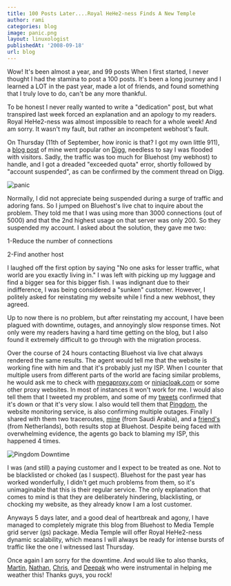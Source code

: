 ```yaml
---
title: 100 Posts Later....Royal HeHe2-ness Finds A New Temple
author: rami
categories: blog
image: panic.png
layout: linuxologist
publishedAt: '2008-09-18'
url: blog
---
```


Wow! It's been almost a year, and 99 posts
When I first started, I never thought I had the stamina to post a 100 posts. It's been a long journey and I learned a LOT in the past year, made a lot of friends, and found something that I truly love to do, can't be any more thankful.


To be honest I never really wanted to write a "dedication" post, but what transpired last week forced an explanation and an apology to my readers. Royal HeHe2-ness was almost impossible to reach for a whole week! And am sorry. It wasn't my fault, but rather an incompetent webhost's fault.

On Thursday (11th of September, how ironic is that? I got my own little 911), a [blog post](/2008/09/11/run-windows-apps-100-seamlessly-on-ubuntu) of mine went popular on [Digg](http://digg.com/linux_unix/Run_Windows_Apps_100_Seamlessly_on_Ubuntu), needless to say I was flooded with visitors. Sadly, the traffic was too much for Bluehost (my webhost) to handle, and I got a dreaded "exceeded quota" error, shortly followed by "account suspended", as can be confirmed by the comment thread on Digg.

![panic](/assets/images/content/blog/panic.png)

Normally, I did not appreciate being suspended during a surge of traffic and adoring fans. So I jumped on Bluehost's live chat to inquire about the problem. They told me that I was using more than 3000 connections (out of 5000) and that the 2nd highest usage on that server was only 200. So they suspended my account. I asked about the solution, they gave me two:

1-Reduce the number of connections 

2-Find another host

I laughed off the first option by saying "No one asks for lesser traffic, what world are you exactly living in." I was left with picking up my luggage and find a bigger sea for this bigger fish. I was indignant due to their indifference, I was being considered a "sunken" customer. However, I politely asked for reinstating my website while I find a new webhost, they agreed.

Up to now there is no problem, but after reinstating my account, I have been plagued with downtime, outages, and annoyingly slow response times. Not only were my readers having a hard time getting on the blog, but I also found it extremely difficult to go through with the migration process.

Over the course of 24 hours contacting Bluehost via live chat always rendered the same results. The agent would tell me that the website is working fine with him and that it's probably just my ISP. When I counter that multiple users from different parts of the world are facing similar problems, he would ask me to check with [megaproxy.com](http://megaproxy.com/) or [ninjacloak.com](http://www.ninjacloak.com) or some other proxy websites. In most of instances it won't work for me. I would also tell them that I tweeted my problem, and  some of my [tweets](http://twitter.com/sirclown82/statuses/920289699) confirmed that it's down or that it's very slow. I also would tell them that [Pingdom](http://www.pingdom.com), the website monitoring service, is also confirming multiple outages. Finally I shared with them two traceroutes, [mine](http://pastebin.com/m7bdc04a6) (from Saudi Arabia), and a [friend's](http://pastebin.com/m7ec74b3f) (from Netherlands), both results stop at Bluehost. Despite being  faced with overwhelming evidence, the agents go back to blaming my ISP, this happened 4 times.

![Pingdom Downtime](/assets/images/content/blog/pingdom-downtime.png)

I was (and still) a paying customer and I expect to be treated as one. Not to be blacklisted or choked (as I suspect). Bluehost for the past year has worked wonderfully, I didn't get much problems from them, so it's unimaginable that this is their regular service. The only explanation that comes to mind is that they are deliberately hindering, blacklisting, or chocking my website, as they already know I am a lost customer.

Anyways 5 days later, and a good deal of heartbreak and agony, I have managed to completely migrate this blog from Bluehost to Media Temple grid server (gs) package. Media Temple will offer Royal HeHe2-ness dynamic scalability, which means I will always be ready for intense bursts of traffic like the one I witnessed last Thursday.

Once again I am sorry for the downtime. And would like to also thanks, [Martin](http://www.matusiak.eu), [Nathan](http://twitter.com/notq), [Chris](http://chris.cotter.me/), and [Deepak](http://www.ditii.com) who were instrumental in helping me weather this! Thanks guys, you rock!
